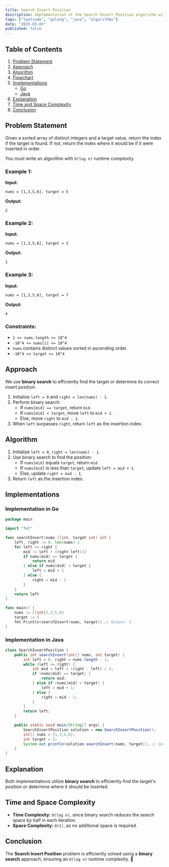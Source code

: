 ```yaml
---
title: Search Insert Position
description: Implementation of the Search Insert Position algorithm with Go and Java.
tags: ["leetcode", "golang", "java", "algorithms"]
date: "2025-03-03"
published: false
---
```


## Table of Contents

1. [Problem Statement](#problem-statement)
2. [Approach](#approach)
3. [Algorithm](#algorithm)
4. [Flowchart](#flowchart)
5. [Implementations](#implementations)
   - [Go](#implementation-in-go)
   - [Java](#implementation-in-java)
6. [Explanation](#explanation)
7. [Time and Space Complexity](#time-and-space-complexity)
8. [Conclusion](#conclusion)

## Problem Statement

Given a sorted array of distinct integers and a target value, return the index if the target is found. If not, return the index where it would be if it were inserted in order.

You must write an algorithm with `O(log n)` runtime complexity.

### Example 1:

**Input:**
```
nums = [1,3,5,6], target = 5
```
**Output:**
```
2
```

### Example 2:

**Input:**
```
nums = [1,3,5,6], target = 2
```
**Output:**
```
1
```

### Example 3:

**Input:**
```
nums = [1,3,5,6], target = 7
```
**Output:**
```
4
```

### Constraints:

- `1 <= nums.length <= 10^4`
- `-10^4 <= nums[i] <= 10^4`
- `nums` contains distinct values sorted in ascending order.
- `-10^4 <= target <= 10^4`

## Approach

We use **binary search** to efficiently find the target or determine its correct insert position:

1. Initialize `left = 0` and `right = len(nums) - 1`.
2. Perform binary search:
   - If `nums[mid] == target`, return `mid`.
   - If `nums[mid] < target`, move `left` to `mid + 1`.
   - Else, move `right` to `mid - 1`.
3. When `left` surpasses `right`, return `left` as the insertion index.

## Algorithm

1. Initialize `left = 0`, `right = len(nums) - 1`.
2. Use binary search to find the position:
   - If `nums[mid]` equals `target`, return `mid`.
   - If `nums[mid]` is less than `target`, update `left = mid + 1`.
   - Else, update `right = mid - 1`.
3. Return `left` as the insertion index.

## Implementations

### Implementation in Go

```go
package main

import "fmt"

func searchInsert(nums []int, target int) int {
    left, right := 0, len(nums)-1
    for left <= right {
        mid := left + (right-left)/2
        if nums[mid] == target {
            return mid
        } else if nums[mid] < target {
            left = mid + 1
        } else {
            right = mid - 1
        }
    }
    return left
}

func main() {
    nums := []int{1,3,5,6}
    target := 5
    fmt.Println(searchInsert(nums, target)) // Output: 2
}
```

### Implementation in Java

```java
class SearchInsertPosition {
    public int searchInsert(int[] nums, int target) {
        int left = 0, right = nums.length - 1;
        while (left <= right) {
            int mid = left + (right - left) / 2;
            if (nums[mid] == target) {
                return mid;
            } else if (nums[mid] < target) {
                left = mid + 1;
            } else {
                right = mid - 1;
            }
        }
        return left;
    }

    public static void main(String[] args) {
        SearchInsertPosition solution = new SearchInsertPosition();
        int[] nums = {1,3,5,6};
        int target = 5;
        System.out.println(solution.searchInsert(nums, target)); // Output: 2
    }
}
```

## Explanation

Both implementations utilize **binary search** to efficiently find the target's position or determine where it should be inserted.

## Time and Space Complexity

- **Time Complexity:** `O(log n)`, since binary search reduces the search space by half in each iteration.
- **Space Complexity:** `O(1)`, as no additional space is required.

## Conclusion

The **Search Insert Position** problem is efficiently solved using a **binary search** approach, ensuring an `O(log n)` runtime complexity. 🚀

